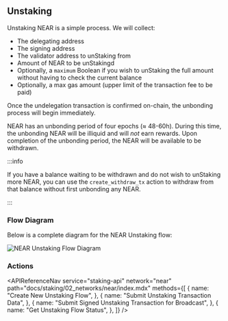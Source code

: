 
## Unstaking

Unstaking NEAR is a simple process. We will collect:

- The delegating address
- The signing address
- The validator address to unStaking from
- Amount of NEAR to be unStakingd
- Optionally, a `maximum` Boolean if you wish to unStaking the full amount without having to check the current balance
- Optionally, a max gas amount (upper limit of the transaction fee to be paid)

Once the undelegation transaction is confirmed on-chain, the unbonding process will begin immediately.

NEAR has an unbonding period of four epochs (≈ 48-60h). During this time, the unbonding NEAR will be illiquid and will _not_ earn rewards.
Upon completion of the unbonding period, the NEAR will be available to be withdrawn.

:::info

If you have a balance waiting to be withdrawn and do not wish to unStaking more NEAR,
you can use the `create_withdraw_tx` action to withdraw from that balance without first unbonding any NEAR.

:::

### Flow Diagram

Below is a complete diagram for the NEAR Unstaking flow:

<img src={img1} alt="NEAR Unstaking Flow Diagram" className="inline-image" />

### Actions

<APIReferenceNav
  service="staking-api"
  network="near"
  path="docs/staking/02_networks/near/index.mdx"
  methods={[
    {
      name: "Create New Unstaking Flow",
    },
    {
      name: "Submit Unstaking Transaction Data",
    },
    {
      name: "Submit Signed Unstaking Transaction for Broadcast",
    },
    {
      name: "Get Unstaking Flow Status",
    },
  ]}
/>
